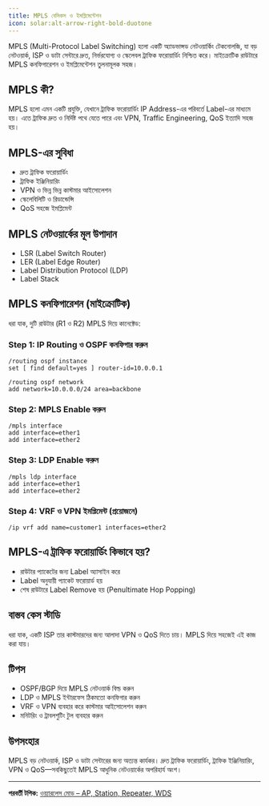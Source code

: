 ```yaml
---
title: MPLS বেসিকস ও ইমপ্লিমেন্টেশন
icon: solar:alt-arrow-right-bold-duotone
---
```


MPLS (Multi-Protocol Label Switching) হলো একটি অ্যাডভান্সড নেটওয়ার্কিং টেকনোলজি, যা বড় নেটওয়ার্ক, ISP ও ডাটা সেন্টারে দ্রুত, নির্ভরযোগ্য ও স্কেলেবল ট্রাফিক ফরোয়ার্ডিং নিশ্চিত করে। মাইক্রোটিক রাউটারে MPLS কনফিগারেশন ও ইমপ্লিমেন্টেশন তুলনামূলক সহজ।

## MPLS কী?

MPLS হলো এমন একটি প্রযুক্তি, যেখানে ট্রাফিক ফরোয়ার্ডিং IP Address-এর পরিবর্তে Label-এর মাধ্যমে হয়। এতে ট্রাফিক দ্রুত ও নির্দিষ্ট পথে যেতে পারে এবং VPN, Traffic Engineering, QoS ইত্যাদি সহজ হয়।

## MPLS-এর সুবিধা
- দ্রুত ট্রাফিক ফরোয়ার্ডিং
- ট্রাফিক ইঞ্জিনিয়ারিং
- VPN ও ভিন্ন ভিন্ন কাস্টমার আইসোলেশন
- স্কেলেবিলিটি ও রিডান্ডেন্সি
- QoS সহজে ইমপ্লিমেন্ট

## MPLS নেটওয়ার্কের মূল উপাদান
- LSR (Label Switch Router)
- LER (Label Edge Router)
- Label Distribution Protocol (LDP)
- Label Stack

## MPLS কনফিগারেশন (মাইক্রোটিক)

ধরা যাক, দুটি রাউটার (R1 ও R2) MPLS দিয়ে কানেক্টেড:

### Step 1: IP Routing ও OSPF কনফিগার করুন

```shell
/routing ospf instance
set [ find default=yes ] router-id=10.0.0.1

/routing ospf network
add network=10.0.0.0/24 area=backbone
```

### Step 2: MPLS Enable করুন

```shell
/mpls interface
add interface=ether1
add interface=ether2
```

### Step 3: LDP Enable করুন

```shell
/mpls ldp interface
add interface=ether1
add interface=ether2
```

### Step 4: VRF ও VPN ইমপ্লিমেন্ট (প্রয়োজনে)

```shell
/ip vrf add name=customer1 interfaces=ether2
```

## MPLS-এ ট্রাফিক ফরোয়ার্ডিং কিভাবে হয়?

- রাউটার প্যাকেটের জন্য Label অ্যাসাইন করে
- Label অনুযায়ী প্যাকেট ফরোয়ার্ড হয়
- শেষ রাউটারে Label Remove হয় (Penultimate Hop Popping)

## বাস্তব কেস স্টাডি

ধরা যাক, একটি ISP তার কাস্টমারদের জন্য আলাদা VPN ও QoS দিতে চায়। MPLS দিয়ে সহজেই এই কাজ করা যায়।

## টিপস
- OSPF/BGP দিয়ে MPLS নেটওয়ার্ক বিল্ড করুন
- LDP ও MPLS ইন্টারফেস ঠিকমতো কনফিগার করুন
- VRF ও VPN ব্যবহার করে কাস্টমার আইসোলেশন করুন
- মনিটরিং ও ট্রাবলশুটিং টুল ব্যবহার করুন

## উপসংহার

MPLS বড় নেটওয়ার্ক, ISP ও ডাটা সেন্টারের জন্য অত্যন্ত কার্যকর। দ্রুত ট্রাফিক ফরোয়ার্ডিং, ট্রাফিক ইঞ্জিনিয়ারিং, VPN ও QoS—সবকিছুতেই MPLS আধুনিক নেটওয়ার্কের অপরিহার্য অংশ।

---

**পরবর্তী টপিক:** [ওয়্যারলেস মোড – AP, Station, Repeater, WDS](/mikrotik/wireless-modes)
